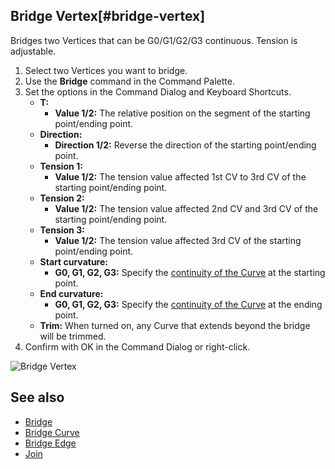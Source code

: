 
## Bridge Vertex[#bridge-vertex]

<Reference shortcut="" command="Bridge Vertex" button="" />

Bridges two Vertices that can be G0/G1/G2/G3 continuous. Tension is adjustable.

1. Select two Vertices you want to bridge.
2. Use the **Bridge**  command in the Command Palette.
3. Set the options in the Command Dialog and Keyboard Shortcuts. 
     - **T:**
          - **Value 1/2:** The relative position on the segment of the starting point/ending point.
     - **Direction:** 
          - **Direction 1/2:** Reverse the direction of the starting point/ending point.
     - **Tension 1:**
          - **Value 1/2:** The tension value affected 1st CV to 3rd CV of the starting point/ending point.
     - **Tension 2:**
          - **Value 1/2:** The tension value affected 2nd CV and 3rd CV of the starting point/ending point.
     - **Tension 3:**
          - **Value 1/2:** The tension value affected 3rd CV of the starting point/ending point.
     - **Start curvature:**
          - **G0, G1, G2, G3:** Specify the [continuity of the  Curve](../cad-essentials/continuity-curve-and-surface) at the starting point.
     -  **End curvature:**
          - **G0, G1, G2, G3:** Specify the [continuity of the  Curve](../cad-essentials/continuity-curve-and-surface) at the ending point.      
   - **Trim:** When turned on, any Curve that extends beyond the bridge will be trimmed.
4. Confirm with OK in the Command Dialog or right-click.

![Bridge Vertex](/img/bridge-vertex.gif)


## See also
- [Bridge](./bridge)
- [Bridge Curve](./bridge-curve)
- [Bridge Edge](./bridge-edge)
- [Join](./join)







